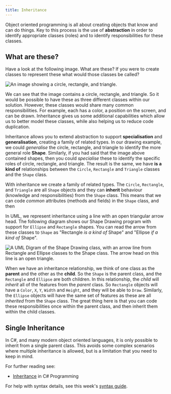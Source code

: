 ```yaml
---
title: Inheritance
---
```


Object oriented programming is all about creating objects that know and can do things. Key to this process is the use of **abstraction** in order to identify appropriate classes (roles) and to identify responsibilities for these classes.

## What are these?

Have a look at the following image. What are these? If you were to create classes to represent these what would those classes be called?

![An image showing a circle, rectangle, and triangle.](./images/Shapes.png)

We can see that the image contains a circle, rectangle, and triangle. So it would be possible to have these as three different classes within our solution. However, these classes would share many common responsibilities. For example, each has a color, a position on the screen, and can be drawn. Inheritance gives us some additional capabilities which allow us to better model these classes, while also helping us to reduce code duplication.

Inheritance allows you to extend abstraction to support **specialisation** and **generalisation**, creating a family of related types. In our drawing example, we could _generalise_ the circle, rectangle, and triangle to identify the more general role **Shape**. Similarly, if you had said that the image above contained shapes, then you could _specialise_ these to identify the specific roles of circle, rectangle, and triangle. The result is the same, we have **is a kind of** relationships between the `Circle`, `Rectangle` and `Triangle` classes and the `Shape` class.

With inheritance we create a family of related types. The `Circle`, `Rectangle`, and `Triangle` are all `Shape` objects and they can **inherit** behaviour (knowledge and responsibilities) from the `Shape` class. This means that we can code _common_ attributes (methods and fields) in the `Shape` class, and then 

In UML, we represent inheritance using a line with an open triangular arrow head. The following diagram shows our Shape Drawing program with support for `Ellipse` and `Rectangle` shapes. You can read the arrow from these classes to `Shape` as "Rectangle _is a kind of_ Shape" and "Ellipse _if a kind of_ Shape".

![A UML Digram of the Shape Drawing class, with an arrow line from Rectangle and Ellipse classes to the Shape class. The arrow head on this line is an open triangle.](./images/ShapesUML.png)

When we have an inheritance relationship, we think of one class as the **parent** and the other as the **child**. So the `Shape` is the parent class, and the `Rectangle` and `Ellipse` are both children. In this relationship, the _child_ will _inherit_ all of the features from the _parent_ class. So `Rectangle` objects will have a `Color`,  `X`, `Y`, `Width` and `Height`, and they will be able to `Draw`. Similarly, the `Ellipse` objects will have the same set of features as these are all _inherited_ from the `Shape` class. The great thing here is that you can code these responsibilities once within the parent class, and then inherit them within the child classes.

## Single Inheritance

In C#, and many modern object oriented languages, it is only possible to inherit from a single parent class. This avoids some complex scenarios where multiple inheritance is allowed, but is a limitation that you need to keep in mind.

For further reading see:
* [Inheritance](https://en.wikibooks.org/wiki/C_Sharp_Programming/Inheritance) in C# Programming

For help with syntax details, see this week's [syntax guide](../08-syntax-guide).